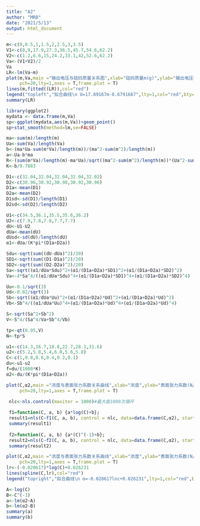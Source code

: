 ---
title: "A2"
author: "MRB"
date: "2021/5/13"
output: html_document
---

```{r}
m<-c(0,0.5,1,1.5,2,2.5,3,3.5)
V1<-c(0,9,17.9,27.3,36.5,45.7,54.6,62.2)
V2<-c(1.2,6.6,15,24.2,33.1,42,52.6,62.2)
Va<-(V1+V2)/2
Va
LR<-lm(Va~m)
plot(m,Va,main ="输出电压与砝码质量关系图",xlab="砝码质量m(g)",ylab="输出电压U(mV)",
     pch=20,lty=1,axes = T,frame.plot = T)
lines(m,fitted((LR)),col="red")
legend("topleft","拟合曲线\n U=17.89167m-0.6791667",lty=1,col="red",bty="n",cex=0.7)
summary(LR)
```

```{r 试试ggplot}
library(ggplot2)
mydata <- data.frame(m,Va)
sp<-ggplot(mydata,aes(m,Va))+geom_point()
sp+stat_smooth(method=lm,se=FALSE)
```

```{r 灵敏度}
ma<-sum(m)/length(m)
Ua<-sum(Va)/length(Va)
b<-(ma*Ua-sum(m*Va)/length(m))/(ma^2-sum(m^2)/length(m))
a<-Ua-b*ma
R<-(sum(m*Va)/length(m)-ma*Ua)/sqrt((ma^2-sum(m^2)/length(m))*(Ua^2-sum(Va^2)/length(Va)))
K<-b/9.7883
```

```{r 水}
D1<-c(32.04,32.04,32.04,32.04,32.02)
D2<-c(30.96,30.92,30.98,30.92,30.96)
D1a<-mean(D1)
D2a<-mean(D2)
D1sd<-sd(D1)/length(D1)
D2sd<-sd(D2)/length(D2)

U1<-c(34.5,36.1,35.5,35.6,36.2)
U2<-c(7.9,7.8,7.8,7.7,7.7)
dU<-U1-U2
dUa<-mean(dU)
dUsd<-sd(dU)/length(dU)
α1<-dUa/(K*pi*(D1a+D2a))
```

```{r 不确定度}
Sdu<-sqrt(sum((dU-dUa)^2)/20)
SD1<-sqrt(sum((D1-D1a)^2)/20)
SD2<-sqrt(sum((D2-D2a)^2)/20)
Sa<-sqrt((α1/dUa*Sdu)^2+(α1/(D1a+D2a)*SD1)^2+(α1/(D1a+D2a)*SD2)^2)
Va<-4*Sa^4/((α1/dUa*Sdu)^4+(α1/(D1a+D2a)*SD1)^4+(α1/(D1a+D2a)*SD2)^4)

Uu<-0.1/sqrt(3)
Ud<-0.02/sqrt(3)
Sb<-sqrt((α1/dUa*Uu)^2+(α1/(D1a+D2a)*Ud)^2+(α1/(D1a+D2a)*Ud)^2)
Vb<-Sb^4/((α1/dUa*Uu)^4+(α1/(D1a+D2a)*Ud)^4+(α1/(D1a+D2a)*Ud)^4)

S<-sqrt(Sa^2+Sb^2)
V<-S^4/(Sa^4/Va+Sb^4/Vb)

tp<-qt(0.95,V)
N<-tp*S
```

```{r 酒精}
u1<-c(14.3,16.7,18.8,22.7,28.1,31.6)
u2<-c(5.2,5.8,5.4,6.0,5.6,5.8)
C<-c(1,0.8,0.6,0.4,0.2,0.1)
du<-u1-u2
f=du/(1000*K)
α2<-du/(K*pi*(D1a+D2a))
```

```{r 对数VS双曲线拟合}
plot(C,α2,main ="浓度与表面张力系数关系曲线",xlab="浓度",ylab="表面张力系数(N/m)",
     pch=20,lty=1,axes = T,frame.plot = T)
 
 nlc<-nls.control(maxiter = 1000)#最大能1000次循环

 f1=function(C, a, b) {a*log(C)+b};
 result1=nls(C~f1(C, a, b), control = nlc, data=data.frame(C,α2), start=list(a=-1, b=0))
 summary(result1) 
 
 f2=function(C, a, b) {a*(C)^(-1)+b};
 result2=nls(C~f2(C, a, b), control = nlc, data=data.frame(C,α2), start=list(a=1, b=0))
 summary(result2) 
```

```{r}
plot(C,α2,main ="浓度与表面张力系数关系曲线",xlab="浓度",ylab="表面张力系数(N/m)",
     pch=20,lty=1,axes = T,frame.plot = T)
lr<-(-0.020617)*log(C)+0.026231
lines(spline(C,lr),col="red")
legend("topright","拟合曲线\n α=-0.020617lnc+0.026231",lty=1,col="red",bty="n")
```

```{r 换元后线性拟合比较好}
A<-log(C)
B<-C^(-1)
a<-lm(α2~A)
b<-lm(α2~B)
summary(a)
summary(b)
```



